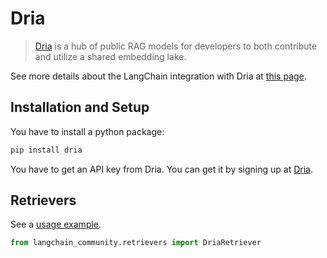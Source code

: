 # Dria

>[Dria](https://dria.co/) is a hub of public RAG models for developers to 
> both contribute and utilize a shared embedding lake.

See more details about the LangChain integration with Dria 
at [this page](https://dria.co/docs/integrations/langchain).

## Installation and Setup

You have to install a python package:

```bash
pip install dria
```

You have to get an API key from Dria. You can get it by signing up at [Dria](https://dria.co/).

## Retrievers

See a [usage example](/docs/integrations/retrievers/dria_index).

```python
from langchain_community.retrievers import DriaRetriever
```
